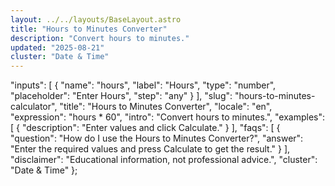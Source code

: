 ```yaml
---
layout: ../../layouts/BaseLayout.astro
title: "Hours to Minutes Converter"
description: "Convert hours to minutes."
updated: "2025-08-21"
cluster: "Date & Time"
---
```



  "inputs": [
    {
      "name": "hours",
      "label": "Hours",
      "type": "number",
      "placeholder": "Enter Hours",
      "step": "any"
    }
  ],
  "slug": "hours-to-minutes-calculator",
  "title": "Hours to Minutes Converter",
  "locale": "en",
  "expression": "hours * 60",
  "intro": "Convert hours to minutes.",
  "examples": [
    {
      "description": "Enter values and click Calculate."
    }
  ],
  "faqs": [
    {
      "question": "How do I use the Hours to Minutes Converter?",
      "answer": "Enter the required values and press Calculate to get the result."
    }
  ],
  "disclaimer": "Educational information, not professional advice.",
  "cluster": "Date & Time"
};

<Calculator schema={schema} />
